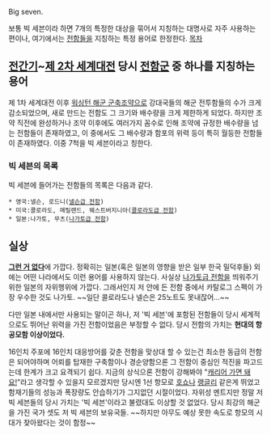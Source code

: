 Big seven.

보통 빅 세븐이라 하면 7개의 특정한 대상을 묶어서 지칭하는 대명사로 자주 사용하는 편이나, 여기에서는 [[전함]]들을 지칭하는 특정 용어로 한정한다.
[[목차]]
== [[전간기]]~[[제 2차 세계대전]] 당시 [[전함]]군 중 하나를 지칭하는 용어 ==
제 1차 세계대전 이후 [[워싱턴 해군 군축조약]]으로 강대국들의 해군 전투함들의 수가 크게 감소되었으며, 새로 만드는 전함도 그 크기와 배수량을 크게 제한하게 되었다.
하지만 조약 직전에 완성하거나 조약 이후에도 여러가지 꼼수로 인해 조약에 규정한 배수량을 넘는 전함들이 존재하였고, 이 중에서도 그 배수량과 함포의 위력 등이 특히 월등한 전함들이 존재하였다.  이중 7척을 빅 세븐이라고 칭한다.

=== 빅 세븐의 목록 ===
빅 세븐에 들어가는 전함들의 목록은 다음과 같다.
 * 영국:넬슨, 로드니([[넬슨급 전함]])
 * 미국:콜로라도, 메릴랜드, 웨스트버지니아([[콜로라도급 전함]])
 * 일본:나가토, 무츠([[나가토급 전함]])

== 실상 ==
'''[[그런 거 없다]]'''에 가깝다. 정확히는 일본(혹은 일본의 영향을 받은 일부 한국 밀덕후들) 외에는 어떤 나라에서도 이런 용어를 사용하지 않는다. 사실상 [[나가토급 전함]]을 띄워주기 위한 일본의 자위행위에 가깝다. 그래서인지 저 안에 든 전함 중에서 카탈로그 스펙이 가장 우수한 것도 나가토. ~~일단 콜로라도나 넬슨은 25노트도 못내잖어...~~

다만 일본 내에서만 사용되는 말이곤 하나, 저 '빅 세븐'에 포함된 전함들이 당시 세계적으로도 뛰어난 위력을 가진 전함이었음은 부정할 수 없다. 당시 전함의 가치는 '''현대의 항공모함 이상이었다.'''

16인치 주포에 16인치 대응방어를 갖춘 전함을 맞상대 할 수 있는건 최소한 동급의 전함은 되어야하며 어뢰를 탑재한 구축함이나 경순양함으론 그 전함이 중심인 적진을 파고드는데 한계가 크고 요격되기 쉽다.
지금의 상식으론 전함이 강해봐야 "[[김태형(게임 해설가)|캐리어 가면 돼요!]]"라고 생각할 수 있을지 모르겠지만 당시엔 1선 항모로 [[호쇼]]나 [[랭글리]] 같은게 뛰었고 함재기들의 성능과 폭장량도 안습하기가 그지없던 시절이었다. 자위성 멘트지만 정말 저 빅 세븐들의 당시 가치는 '빅 세븐'이라고 불렸대도 이상할 것 없었다. 당시 최강의 해군을 가진 국가 셋도 저 빅 세븐의 보유국들. ~~하지만 아무도 예상 못한 속도로 항모의 시대가 찾아왔다는 것이 함정~~

